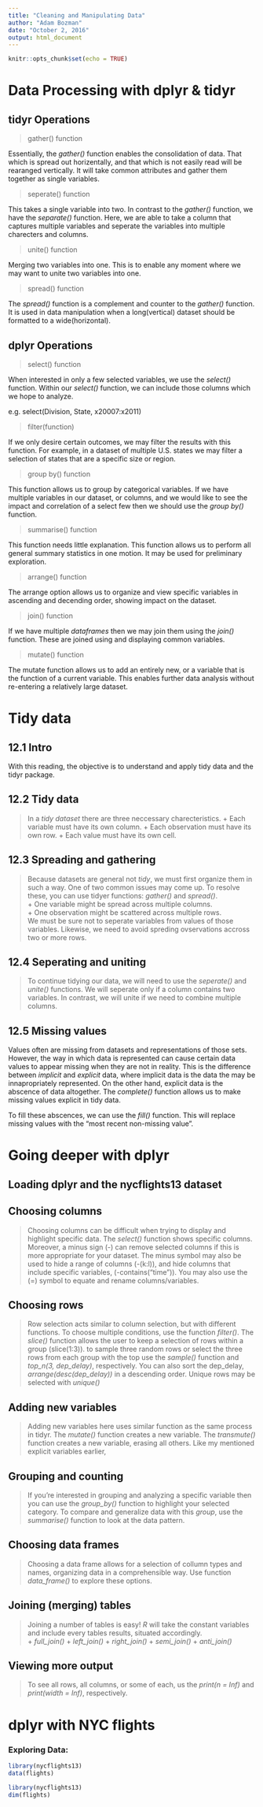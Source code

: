 ```yaml
---
title: "Cleaning and Manipulating Data"
author: "Adam Bozman"
date: "October 2, 2016"
output: html_document
---
```


```r
knitr::opts_chunk$set(echo = TRUE)
```

# Data Processing with dplyr & tidyr

## tidyr Operations 

> gather() function

Essentially, the *gather()* function enables the consolidation of data.  That which is spread out horizentally, and that which is not easily read will be rearanged vertically.  It will take common attributes and gather them together as single variables.  

> seperate() function

This takes a single variable into two.  In contrast to the *gather()* function, we have the *separate()* function.  Here, we are able to take a column that captures multiple variables and seperate the variables into multiple charecters and columns.  

> unite() function

Merging two variables into one.  This is to enable any moment where we may want to unite two variables into one.  

> spread() function

The *spread()* function is a complement and counter to the *gather()* function.  It is used in data manipulation when a long(vertical) dataset should be formatted to a wide(horizontal).

## dplyr Operations 

> select() function

When interested in only a few selected variables, we use the *select()* function.  Within our *select()* function, we can include those columns which we hope to analyze.  

e.g. select(Division, State, x20007:x2011)

> filter(function)

If we only desire certain outcomes, we may filter the results with this function.  For example, in a dataset of multiple U.S. states we may filter a selection of states that are a specific size or region.  

> group by() function

This function allows us to group by categorical variables.  If we have multiple variables in our dataset, or columns, and we would like to see the impact and correlation of a select few then we should use the *group by()* function.  

> summarise() function

This function needs little explanation.  This function allows us to perform all general summary statistics in one motion.  It may be used for preliminary exploration.  

> arrange() function 

The arrange option allows us to organize and view specific variables in ascending and decending order, showing impact on the dataset.  

> join() function

If we have multiple *dataframes* then we may join them using the *join()* function.  These are joined using and displaying common variables.  

> mutate() function

The mutate function allows us to add an entirely new, or a variable that is the function of a current variable.  This enables further data analysis without re-entering a relatively large dataset.  

# Tidy data

## 12.1 Intro

With this reading, the objective is to understand and apply tidy data and the tidyr package.  

## 12.2 Tidy data

> In a *tidy dataset* there are three neccessary charecteristics. 
  + Each variable must have its own column.
  + Each observation must have its own row.
  + Each value must have its own cell. 

## 12.3 Spreading and gathering 

> Because datasets are general not *tidy*, we must first organize them in such a way.  One of two common issues may come up.  To resolve these, you can use tidyer functions: *gather()* and *spread()*.  
  + One variable might be spread across multiple columns.  
  + One observation might be scattered across multiple rows.  
We must be sure not to seperate variables from values of those variables.  Likewise, we need to avoid spreding ovservations accross two or more rows. 

## 12.4 Seperating and uniting 

> To continue tidying our data, we will need to use the *seperate()* and *unite()* functions.  We will seperate only if a column contains two variables.  In contrast, we will unite if we need to combine multiple columns.  

## 12.5 Missing values

Values often are missing from datasets and representations of those sets.  However, the way in which data is represented can cause certain data values to appear missing when they are not in reality.  This is the difference between *implicit* and *explicit* data, where implicit data is the data the may be innapropriately represented.  On the other hand, explicit data is the abscence of data altogether.  The *complete()* function allows us to make missing values explicit in tidy data.  

To fill these abscences, we can use the *fill()* function.  This will replace missing values with the "most recent non-missing value".  

# Going deeper with dplyr

## Loading dplyr and the nycflights13 dataset

## Choosing columns 

> Choosing columns can be difficult when trying to display and highlight specific data.  The *select()* function shows specific columns.  Moreover, a minus sign (-) can remove selected columns if this is more appropriate for your dataset.  The minus symbol may also be used to hide a range of columns (-(k:l)), and hide columns that include specific variables, (-contains("time")).  You may also use the (=) symbol to equate and rename columns/variables.  

## Choosing rows

> Row selection acts similar to column selection, but with different functions.  To choose multiple conditions, use the function *filter()*.  The *slice()* function allows the user to keep a selection of rows within a group (slice(1:3)).  to sample three random rows or select the three rows from each group with the top use the *sample()* function and *top_n(3, dep_delay)*, respectively.  You can also sort the dep_delay, _arrange(desc(dep_delay))_ in a descending order.  Unique rows may be selected with *unique()* 

## Adding new variables 

> Adding new variables here uses similar function as the same process in tidyr.  The *mutate()* function creates a new variable.  The *transmute()* function creates a new variable, erasing all others.  Like my mentioned explicit variables earlier, 

## Grouping and counting

> If you're interested in grouping and analyzing a specific variable then you can use the *group_by()* function to highlight your selected category.  To compare and generalize data with this *group*, use the *summarise()* function to look at the data pattern.  

## Choosing data frames 

> Choosing a data frame allows for a selection of collumn types and names, organizing data in a comprehensible way.  Use function *data_frame()* to explore these options.  

## Joining (merging) tables

> Joining a number of tables is easy! *R* will take the constant variables and include every tables results, situated accordingly.  
  + *full_join()*
  + *left_join()*
  + *right_join()*
  + *semi_join()*
  + *anti_join()*

## Viewing more output

> To see all rows, all columns, or some of each, us the *print(n = Inf)* and *print(width = Inf)*, respectively.  

# dplyr with NYC flights

### Exploring Data:

```r
library(nycflights13)
data(flights)
```

```r
library(nycflights13)
dim(flights)
```
